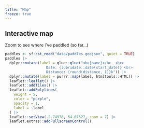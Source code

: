 ```yaml
---
title: "Map"
freeze: true
---
```


## Interactive map

Zoom to see where I've paddled (so far...)

```r
paddles <- sf::st_read("data/paddles.geojson", quiet = TRUE)
paddles |>
  dplyr::mutate(label = glue::glue("<b>{name}</b>  <br>
                   Date: {lubridate::date(start_date)} <br>
                   Distance: {round(distance, 1)}k")) |>
  dplyr::mutate(label = purrr::map(label, htmltools::HTML)) |>
  leaflet::leaflet() |>
  leaflet::addTiles() |>
  leaflet::addPolylines(
    weight = 5,
    color = "purple",
    opacity = 1,
    label = ~label
  ) |>
  leaflet::setView(-2.74978, 54.07527, zoom = 7) |>
  leaflet.extras::addFullscreenControl()
```
